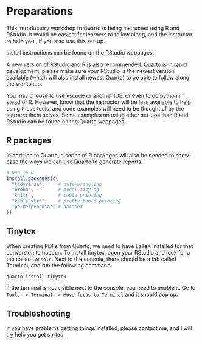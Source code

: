 # Preparations

This introductory workshop to Quarto is being instructed using R and RStudio. It would be easiest for learners to follow along, and the instructor to help you , if you also use this set-up.

Install instructions can be found on the RStudio webpages.

A new version of RStudio and R is also recommended. Quarto is in rapid development, please make sure your RStudio is the newest version available (which will also install newest Quarto) to be able to follow along the workshop.

You may choose to use vscode or another IDE, or even to do python in stead of R. However, know that the instructor will be less available to help using these tools, and code examples will need to be thought of by the learners them selves. Some examples on using other set-ups than R and RStudio can be found on the Quarto webpages.

## R packages

In addition to Quarto, a series of R packages will also be needed to show-case the ways we can use Quarto to generate reports.

```r
# Run in R
install.packages(c(
  "tidyverse",     # data-wrangling
  "broom",         # model tidying
  "knitr",         # table printing
  "kableExtra",    # pretty table printing
  "palmerpenguins" # dataset
))
```

## Tinytex

When creating PDFs from Quarto, we need to have LaTeX installed for that conversion to happen. To install tinytex, open your RStudio and look for a tab called `Console`. Next to the console, there should be a tab called Terminal, and run the following command:

```bash
quarto install tinytex
```

If the terminal is not visible next to the console, you need to enable it. Go to `Tools -> Terminal -> Move focus to Terminal` and it should pop up.

## Troubleshooting

If you have problems getting things installed, please contact me, and I will try help you get sorted.
